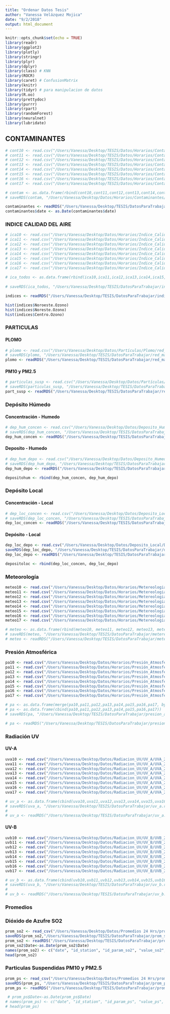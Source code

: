 ```yaml
---
title: "Ordenar Datos Tesis"
author: "Vanessa Velázquez Mojica"
date: "9/2/2018"
output: html_document
---
```


```r
knitr::opts_chunk$set(echo = TRUE)
library(readr)
library(ggplot2)
library(plotly)
library(stringr)
library(plyr)
library(dplyr)
library(class) # KNN
library(ROCR)
library(caret) # ConfusionMatrix
library(knitr) 
library(tidyr) # para manipulacion de datos
library(R.oo)
library(prettydoc)
library(purrr)
library(rpart)
library(randomForest)
library(neuralnet)
library(lubridate)

```

## CONTAMINANTES

```r
# cont10 <- read.csv("/Users/Vanessa/Desktop/TESIS/Datos/Horarios/Contaminantes/Descompresos/contaminantes_2010.csv")
# cont11 <- read.csv("/Users/Vanessa/Desktop/TESIS/Datos/Horarios/Contaminantes/Descompresos/contaminantes_2011.csv")
# cont12 <- read.csv("/Users/Vanessa/Desktop/TESIS/Datos/Horarios/Contaminantes/Descompresos/contaminantes_2012.csv")
# cont13 <- read.csv("/Users/Vanessa/Desktop/TESIS/Datos/Horarios/Contaminantes/Descompresos/contaminantes_2013.csv")
# cont14 <- read.csv("/Users/Vanessa/Desktop/TESIS/Datos/Horarios/Contaminantes/Descompresos/contaminantes_2014.csv")
# cont15 <- read.csv("/Users/Vanessa/Desktop/TESIS/Datos/Horarios/Contaminantes/Descompresos/contaminantes_2015.csv")
# cont16 <- read.csv("/Users/Vanessa/Desktop/TESIS/Datos/Horarios/Contaminantes/Descompresos/contaminantes_2016.csv")
# cont17 <- read.csv("/Users/Vanessa/Desktop/TESIS/Datos/Horarios/Contaminantes/Descompresos/contaminantes_2017.csv")

# contam <- as.data.frame(rbind(cont10,cont11,cont12,cont13,cont14,cont15,cont16,cont17))
# saveRDS(contam, "/Users/Vanessa/Desktop/Datos/Horarios/Contaminantes/contaminante_con_etiquetas.rds")

contaminantes <- readRDS("/Users/Vanessa/Desktop/TESIS/DatosParaTrabajar/contaminante_con_etiquetas.rds")
contaminantes$date <- as.Date(contaminantes$date)


```

### INDICE CALIDAD DEL AIRE

```r
# ica10 <- read.csv("/Users/Vanessa/Desktop/Datos/Horarios/Indice_Calidad_Aire/DescompresosICA/indice_2010.csv")
# ica11 <- read.csv("/Users/Vanessa/Desktop/Datos/Horarios/Indice_Calidad_Aire/DescompresosICA/indice_2011.csv")
# ica12 <- read.csv("/Users/Vanessa/Desktop/Datos/Horarios/Indice_Calidad_Aire/DescompresosICA/indice_2012.csv")
# ica13 <- read.csv("/Users/Vanessa/Desktop/Datos/Horarios/Indice_Calidad_Aire/DescompresosICA/indice_2013.csv")
# ica14 <- read.csv("/Users/Vanessa/Desktop/Datos/Horarios/Indice_Calidad_Aire/DescompresosICA/indice_2014.csv")
# ica15 <- read.csv("/Users/Vanessa/Desktop/Datos/Horarios/Indice_Calidad_Aire/DescompresosICA/indice_2015.csv")
# ica16 <- read.csv("/Users/Vanessa/Desktop/Datos/Horarios/Indice_Calidad_Aire/DescompresosICA/indice_2016.csv")
# ica17 <- read.csv("/Users/Vanessa/Desktop/Datos/Horarios/Indice_Calidad_Aire/DescompresosICA/indice_2017.csv")
 
# ica_todos <- as.data.frame(rbind(ica10,ica11,ica12,ica13,ica14,ica15,ica16,ica17))
 
# saveRDS(ica_todos, "/Users/Vanessa/Desktop/TESIS/DatosParaTrabajar/indice_calidad_aire.rds")

indices <- readRDS("/Users/Vanessa/Desktop/TESIS/DatosParaTrabajar/indice_calidad_aire.rds")

hist(indices$Noroeste.Ozono)
hist(indices$Noreste.Ozono)
hist(indices$Centro.Ozono)
```



### PARTICULAS

#### PLOMO

```r
# plomo <- read.csv("/Users/Vanessa/Desktop/Datos/Partículas/Plomo/red_manual_plomo.csv")
# saveRDS(plomo, "/Users/Vanessa/Desktop/TESIS/DatosParaTrabajar/red_manual_plomo.rds")
plomo <- readRDS("/Users/Vanessa/Desktop/TESIS/DatosParaTrabajar/red_manual_plomo.rds")
```


#### PM10 y PM2.5

```r
# particulas_susp <- read.csv("/Users/Vanessa/Desktop/Datos/Partículas/PM10_PM2.5/red_manual_particulas_susp.csv")
# saveRDS(particulas_susp, "/Users/Vanessa/Desktop/TESIS/DatosParaTrabajar/red_manual_part_susp.rds")
part_susp <- readRDS("/Users/Vanessa/Desktop/TESIS/DatosParaTrabajar/red_manual_part_susp.rds")
```


### Depósito Húmedo

#### Concentración - Humedo

```r
# dep_hum_concen <- read.csv("/Users/Vanessa/Desktop/Datos/Deposito_Humedo/Concentración/concentracion.csv")
# saveRDS(dep_hum_concen, "/Users/Vanessa/Desktop/TESIS/DatosParaTrabajar/dep_hum_concentracion.rds")
dep_hum_concen <- readRDS("/Users/Vanessa/Desktop/TESIS/DatosParaTrabajar/dep_hum_concentracion.rds")
```

#### Deposito - Humedo

```r
# dep_hum_depo <- read.csv("/Users/Vanessa/Desktop/Datos/Deposito_Humedo/Deposito/deposito.csv")
# saveRDS(dep_hum_depo, "/Users/Vanessa/Desktop/TESIS/DatosParaTrabajar/dep_hum_deposito.rds")
dep_hum_depo <- readRDS("/Users/Vanessa/Desktop/TESIS/DatosParaTrabajar/dep_hum_deposito.rds")
```

```r
depositohum <- rbind(dep_hum_concen, dep_hum_depo)
```

### Depósito Local

#### Concentración - Local

```r
# dep_loc_concen <- read.csv("/Users/Vanessa/Desktop/Datos/Deposito_Local/Concentracion/concentracion_local.csv")
# saveRDS(dep_loc_concen, "/Users/Vanessa/Desktop/TESIS/DatosParaTrabajar/dep_loc_concentracion.rds")
dep_loc_concen <- readRDS("/Users/Vanessa/Desktop/TESIS/DatosParaTrabajar/dep_loc_concentracion.rds")
```

#### Depósito - Local

```r
dep_loc_depo <- read.csv("/Users/Vanessa/Desktop/Datos/Deposito_Local/Deposito/deposito_local.csv")
saveRDS(dep_loc_depo, "/Users/Vanessa/Desktop/TESIS/DatosParaTrabajar/dep_loc_deposito.rds")
dep_loc_depo <- readRDS("/Users/Vanessa/Desktop/TESIS/DatosParaTrabajar/dep_loc_deposito.rds")
```

```r
depositoloc <- rbind(dep_loc_concen, dep_loc_depo)
```


### Meteorología

```r
meteo10 <- read.csv("/Users/Vanessa/Desktop/Datos/Horarios/Metereologia/DescompresosMet/meteo_2010.csv")
meteo11 <- read.csv("/Users/Vanessa/Desktop/Datos/Horarios/Metereologia/DescompresosMet/meteo_2011.csv")
meteo12 <- read.csv("/Users/Vanessa/Desktop/Datos/Horarios/Metereologia/DescompresosMet/meteo_2012.csv")
meteo13 <- read.csv("/Users/Vanessa/Desktop/Datos/Horarios/Metereologia/DescompresosMet/meteo_2013.csv")
meteo14 <- read.csv("/Users/Vanessa/Desktop/Datos/Horarios/Metereologia/DescompresosMet/meteo_2014.csv")
meteo15 <- read.csv("/Users/Vanessa/Desktop/Datos/Horarios/Metereologia/DescompresosMet/meteo_2015.csv")
meteo16 <- read.csv("/Users/Vanessa/Desktop/Datos/Horarios/Metereologia/DescompresosMet/meteo_2016.csv")
meteo17 <- read.csv("/Users/Vanessa/Desktop/Datos/Horarios/Metereologia/DescompresosMet/meteo_2017.csv")

# meteo <- as.data.frame(rbind(meteo10, meteo11, meteo12, meteo13, meteo14, meteo15, meteo16, meteo17))
# saveRDS(meteo, "/Users/Vanessa/Desktop/TESIS/DatosParaTrabajar/metereologia.rds")
# meteo <- readRDS("/Users/Vanessa/Desktop/TESIS/DatosParaTrabajar/metereologia.rds")
```

### Presión Atmosférica

```r
pa10 <- read.csv("/Users/Vanessa/Desktop/Datos/Horarios/Presión_Atmosférica/PA_2010.csv")
pa11 <- read.csv("/Users/Vanessa/Desktop/Datos/Horarios/Presión_Atmosférica/PA_2011.csv")
pa12 <- read.csv("/Users/Vanessa/Desktop/Datos/Horarios/Presión_Atmosférica/PA_2012.csv")
pa13 <- read.csv("/Users/Vanessa/Desktop/Datos/Horarios/Presión_Atmosférica/PA_2013.csv")
pa14 <- read.csv("/Users/Vanessa/Desktop/Datos/Horarios/Presión_Atmosférica/PA_2014.csv")
pa15 <- read.csv("/Users/Vanessa/Desktop/Datos/Horarios/Presión_Atmosférica/PA_2015.csv")
pa16 <- read.csv("/Users/Vanessa/Desktop/Datos/Horarios/Presión_Atmosférica/PA_2016.csv")
pa17 <- read.csv("/Users/Vanessa/Desktop/Datos/Horarios/Presión_Atmosférica/PA_2017.csv")

# pa <- as.data.frame(merge(pa10,pa11,pa12,pa13,pa14,pa15,pa16,pa17, by = date)
# pa <- as.data.frame(cbind(pa10,pa11,pa12,pa13,pa14,pa15,pa16,pa17))
# saveRDS(pa, "/Users/Vanessa/Desktop/TESIS/DatosParaTrabajar/presion_atm.rds")

# pa <- readRDS("/Users/Vanessa/Desktop/TESIS/DatosParaTrabajar/presion_atm.rds")

```


### Radiación UV

#### UV-A
```r

uva10 <- read.csv("/Users/Vanessa/Desktop/Datos/Radiacion_UV/UV_A/UVA_2010.csv")
uva11 <- read.csv("/Users/Vanessa/Desktop/Datos/Radiacion_UV/UV_A/UVA_2011.csv")
uva12 <- read.csv("/Users/Vanessa/Desktop/Datos/Radiacion_UV/UV_A/UVA_2012.csv")
uva13 <- read.csv("/Users/Vanessa/Desktop/Datos/Radiacion_UV/UV_A/UVA_2013.csv")
uva14 <- read.csv("/Users/Vanessa/Desktop/Datos/Radiacion_UV/UV_A/UVA_2014.csv")
uva15 <- read.csv("/Users/Vanessa/Desktop/Datos/Radiacion_UV/UV_A/UVA_2015.csv")
uva16 <- read.csv("/Users/Vanessa/Desktop/Datos/Radiacion_UV/UV_A/UVA_2016.csv")
uva17 <- read.csv("/Users/Vanessa/Desktop/Datos/Radiacion_UV/UV_A/UVA_2017.csv")

# uv_a <- as.data.frame(cbind(uva10,uva11,uva12,uva13,uva14,uva15,uva16,uva17))
# saveRDS(uva_a, "/Users/Vanessa/Desktop/TESIS/DatosParaTrabajar/uv_a.rds")
# 
# uv_a <- readRDS("/Users/Vanessa/Desktop/TESIS/DatosParaTrabajar/uv_a.rds")
```

#### UV-B
```r
uvb10 <- read.csv("/Users/Vanessa/Desktop/Datos/Radiacion_UV/UV_B/UVB_2010.csv")
uvb11 <- read.csv("/Users/Vanessa/Desktop/Datos/Radiacion_UV/UV_B/UVB_2011.csv")
uvb12 <- read.csv("/Users/Vanessa/Desktop/Datos/Radiacion_UV/UV_B/UVB_2012.csv")
uvb13 <- read.csv("/Users/Vanessa/Desktop/Datos/Radiacion_UV/UV_B/UVB_2013.csv")
uvb14 <- read.csv("/Users/Vanessa/Desktop/Datos/Radiacion_UV/UV_B/UVB_2014.csv")
uvb15 <- read.csv("/Users/Vanessa/Desktop/Datos/Radiacion_UV/UV_B/UVB_2015.csv")
uvb16 <- read.csv("/Users/Vanessa/Desktop/Datos/Radiacion_UV/UV_B/UVB_2016.csv")
uvb17 <- read.csv("/Users/Vanessa/Desktop/Datos/Radiacion_UV/UV_B/UVB_2017.csv")

# uv_b <- as.data.frame(cbind(uvb10,uvb11,uvb12,uvb13,uvb14,uvb15,uvb16,uvb17))
# saveRDS(uva_b, "/Users/Vanessa/Desktop/TESIS/DatosParaTrabajar/uv_b.rds")
# 
# uv_b <- readRDS("/Users/Vanessa/Desktop/TESIS/DatosParaTrabajar/uv_b.rds")
```

### Promedios

### Dióxido de Azufre SO2
```r
prom_so2 <- read_csv("/Users/Vanessa/Desktop/Datos/Promedios 24 Hrs/prome_so2.csv")
saveRDS(prom_so2,"/Users/Vanessa/Desktop/TESIS/DatosParaTrabajar/prom_so2.rds")
prom_so2 <- readRDS("/Users/Vanessa/Desktop/TESIS/DatosParaTrabajar/prom_so2.rds")
prom_so2$Date<-as.Date(prom_so2$Date)
names(prom_so2) <- c("date", "id_station", "id_param_so2", "value_so2", "unit_so2")
head(prom_so2)
```

### Particulas Suspendidas PM10 y PM2.5

```r
prom_ps <- read_csv("/Users/Vanessa/Desktop/Datos/Promedios 24 Hrs/prom_ps.csv")
saveRDS(prom_ps, "/Users/Vanessa/Desktop/TESIS/DatosParaTrabajar/prom_ps.rds")
prom_ps <- readRDS("/Users/Vanessa/Desktop/TESIS/DatosParaTrabajar/prom_ps.rds")

 # prom_ps$Date<-as.Date(prom_ps$Date)
# names(prom_ps) <- c("date", "id_station", "id_param_ps", "value_ps", "unit_ps")
# head(prom_ps)
```



